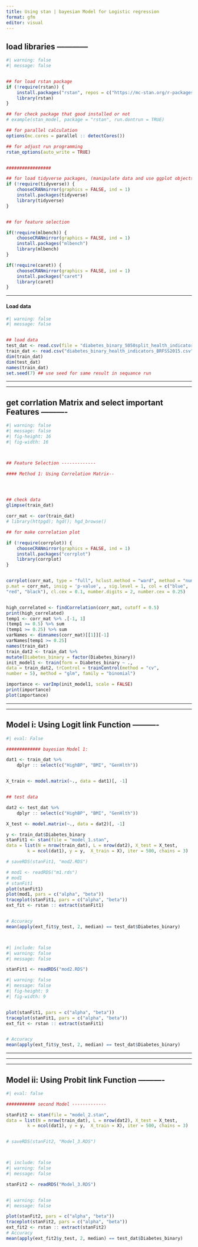 ```yaml
---
title: Using stan | bayesian Model for Logistic regression 
format: gfm
editor: visual
---
```




## load libraries ------------


```r
#| warning: false
#| message: false


## for load rstan package
if (!require(rstan)) {
    install.packages("rstan", repos = c("https://mc-stan.org/r-packages/", getOption("repos")))
    library(rstan)
}

## for check package that good installed or not
# example(stan_model, package = "rstan", run.dontrun = TRUE)

## for parallel calculation 
options(mc.cores = parallel :: detectCores())

## for adjust run programming
rstan_options(auto_write = TRUE)


#################

## for load tidyverse packages, (manipulate data and use ggplot objects)
if (!require(tidyverse)) {
    chooseCRANmirror(graphics = FALSE, ind = 1)
    install.packages(tidyverse)
    library(tidyverse)
}


## for feature selection 

if(!require(mlbench)) {
    chooseCRANmirror(graphics = FALSE, ind = 1)
    install.packages("mlbench")
    library(mlbench)
}

if(!require(caret)) {
    chooseCRANmirror(graphics = FALSE, ind = 1)
    install.packages("caret")
    library(caret)
}

```




***



#### Load data


```r
#| warning: false
#| message: false


## load data
test_dat <- read.csv(file = "diabetes_binary_5050split_health_indicators_BRFSS2015.csv", header = TRUE)
train_dat <- read.csv("diabetes_binary_health_indicators_BRFSS2015.csv", header = TRUE)
dim(train_dat)
dim(test_dat)
names(train_dat)
set.seed(7) ## use seed for same result in sequance run 
```




***
***




## get corrlation Matrix and select important Features ----------



```r
#| warning: false
#| message: false
#| fig-height: 16
#| fig-width: 16



## Feature Selection -------------

#### Method 1: Using Correlation Matrix--




## check data
glimpse(train_dat)

corr_mat <- cor(train_dat)
# library(httpgd); hgd(); hgd_browse()

## for make correlation plot

if (!require(corrplot)) {
    chooseCRANmirror(graphics = FALSE, ind = 1)
    install.packages("corrplot")
    library(corrplot)
}


corrplot(corr_mat, type = "full", hclust.method = "ward", method = "number", 
p.mat = corr_mat, insig = 'p-value', , sig.level = 1, col = c("blue", 
"red", "black"), cl.cex = 0.1, number.digits = 2, number.cex = 0.25)


high_correlated <- findCorrelation(corr_mat, cutoff = 0.5)
print(high_correlated)
temp1 <- corr_mat %>% .[-1, 1] 
(temp1 >= 0.5) %>% sum
(temp1 >= 0.25) %>% sum
varNames <- dimnames(corr_mat)[[1]][-1]
varNames[temp1 >= 0.25]
names(train_dat)
train_dat2 <- train_dat %>% 
mutate(Diabetes_binary = factor(Diabetes_binary))
init_model1 <- train(form = Diabetes_binary ~ ., 
data = train_dat2, trControl = trainControl(method = "cv", 
number = 5), method = "glm", family = "binomial")

importance <- varImp(init_model1, scale = FALSE)
print(importance)
plot(importance)
```




***
***



## Model i: Using Logit link Function ----------



```r
#| eval: False

############# bayesian Model 1:

dat1 <- train_dat %>%
    dplyr :: select(c("HighBP", "BMI", "GenHlth"))


X_train <- model.matrix(~., data = dat1)[, -1] 


## test data

dat2 <- test_dat %>%
    dplyr :: select(c("HighBP", "BMI", "GenHlth"))

X_test <- model.matrix(~., data = dat2)[, -1] 

y <- train_dat$Diabetes_binary
stanFit1 <- stan(file = "model_1.stan", 
data = list(N = nrow(train_dat), L = nrow(dat2), X_test = X_test,
        k = ncol(dat1), y = y,  X_train = X), iter = 500, chains = 3)

# saveRDS(stanFit1, "mod2.RDS")

# mod1 <- readRDS("m1.rds")
# mod1
# stanFit1
plot(stanFit1)
plot(mod1, pars = c("alpha", "beta"))
traceplot(stanFit1, pars = c("alpha", "beta"))
ext_fit <- rstan :: extract(stanFit1)


# Accuracy
mean(apply(ext_fit$y_test, 2, median) == test_dat$Diabetes_binary)




```




```r
#| include: false
#| warning: false
#| message: false

stanFit1 <- readRDS("mod2.RDS")

```


```r
#| warning: false
#| message: false
#| fig-height: 9
#| fig-width: 9


plot(stanFit1, pars = c("alpha", "beta"))
traceplot(stanFit1, pars = c("alpha", "beta"))
ext_fit <- rstan :: extract(stanFit1)


# Accuracy
mean(apply(ext_fit$y_test, 2, median) == test_dat$Diabetes_binary)

```



***
***
***



## Model ii: Using Probit link Function ----------



```r
#| eval: false

########### second Model -------------

stanFit2 <- stan(file = "model_2.stan", 
data = list(N = nrow(train_dat), L = nrow(dat2), X_test = X_test,
        k = ncol(dat1), y = y,  X_train = X), iter = 500, chains = 3)


# saveRDS(stanFit2, "Model_3.RDS")




```



```r
#| include: false
#| warning: false
#| message: false

stanFit2 <- readRDS("Model_3.RDS")



```



```r
#| warning: false
#| message: false

plot(stanFit2, pars = c("alpha", "beta"))
traceplot(stanFit2, pars = c("alpha", "beta"))
ext_fit2 <- rstan :: extract(stanFit2)
# Accuracy
mean(apply(ext_fit2$y_test, 2, median) == test_dat$Diabetes_binary)



```